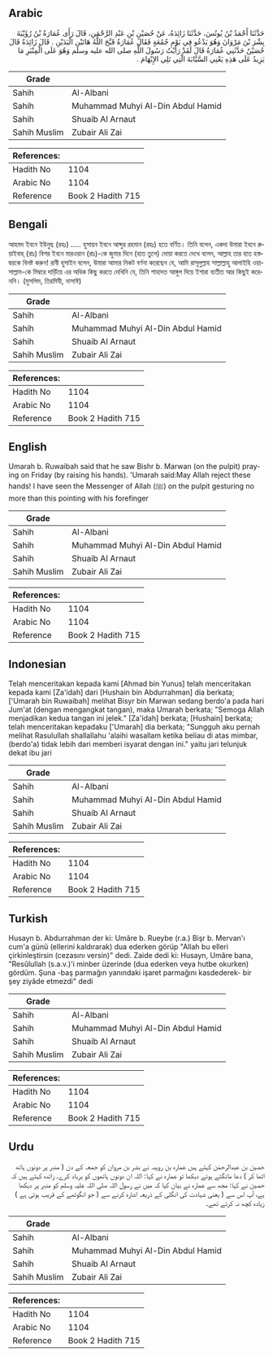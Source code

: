 ## Arabic


<div dir="rtl" lang="ar" style={{fontSize:'larger',backgroundColor:'#f8f9fa',padding:20}}>
حَدَّثَنَا أَحْمَدُ بْنُ يُونُسَ، حَدَّثَنَا زَائِدَةُ، عَنْ حُصَيْنِ بْنِ عَبْدِ الرَّحْمَنِ، قَالَ رَأَى عُمَارَةُ بْنُ رُؤَيْبَةَ بِشْرَ بْنَ مَرْوَانَ وَهُوَ يَدْعُو فِي يَوْمِ جُمُعَةٍ فَقَالَ عُمَارَةُ قَبَّحَ اللَّهُ هَاتَيْنِ الْيَدَيْنِ ‏.‏ قَالَ زَائِدَةُ قَالَ حُصَيْنٌ حَدَّثَنِي عُمَارَةُ قَالَ لَقَدْ رَأَيْتُ رَسُولَ اللَّهِ صلى الله عليه وسلم وَهُوَ عَلَى الْمِنْبَرِ مَا يَزِيدُ عَلَى هَذِهِ يَعْنِي السَّبَّابَةَ الَّتِي تَلِي الإِبْهَامَ ‏.‏
</div>
<div style={{backgroundColor:'#f8f9fa',padding:20, marginBottom: 10}}><table> <thead> <tr> <th>Grade</th> <th></th> </tr> </thead> <tbody> <tr><td>Sahih</td><td>Al-Albani</td></tr><tr><td>Sahih</td><td>Muhammad Muhyi Al-Din Abdul Hamid</td></tr><tr><td>Sahih</td><td>Shuaib Al Arnaut</td></tr><tr><td>Sahih Muslim</td><td>Zubair Ali Zai</td></tr></tbody></table><table> <thead> <tr> <th>References:</th> <th></th> </tr> </thead> <tbody><tr><td>Hadith No</td><td>1104</td></tr><tr><td>Arabic No</td><td>1104</td></tr><tr><td>Reference</td><td>Book 2 Hadith 715</td></tr></tbody></table></div>

## Bengali


<div dir="ltr" lang="bn" style={{fontSize:'larger',backgroundColor:'#f8f9fa',padding:20}}>
আহমদ ইবনে ইউনুছ (রহঃ) ..... হুসায়ন ইবনে আব্দুর রহমান (রহঃ) হতে বর্ণিত। তিনি বলেন, একদা উমারা ইবনে রুয়াইবাহ্‌ (রাঃ) বিশর ইবনে মারওয়ান (রাঃ)-কে জুমার দিনে (হাত তুলে) দোয়া করতে দেখে বলেন, আল্লাহ তার হাত হস্তদ্বয়কে বিনষ্ট করুন! রাবী হুসাইন বলেন, উমারা আমার নিকট বর্ণনা করেছেন যে, আমি রাসূলুল্লাহ সাল্লাল্লাহু আলাইহি ওয়াসাল্লাম-কে মিম্বরে দাড়িঁয়ে এর অধিক কিছু করতে দেখিনি যে, তিনি শাহাদত আঙ্গুল দিয়ে ইশারা ব্যতীত আর কিছুই করেননি। (মুসলিম, তিরমিযী, নাসাঈ)
</div>
<div style={{backgroundColor:'#f8f9fa',padding:20, marginBottom: 10}}><table> <thead> <tr> <th>Grade</th> <th></th> </tr> </thead> <tbody> <tr><td>Sahih</td><td>Al-Albani</td></tr><tr><td>Sahih</td><td>Muhammad Muhyi Al-Din Abdul Hamid</td></tr><tr><td>Sahih</td><td>Shuaib Al Arnaut</td></tr><tr><td>Sahih Muslim</td><td>Zubair Ali Zai</td></tr></tbody></table><table> <thead> <tr> <th>References:</th> <th></th> </tr> </thead> <tbody><tr><td>Hadith No</td><td>1104</td></tr><tr><td>Arabic No</td><td>1104</td></tr><tr><td>Reference</td><td>Book 2 Hadith 715</td></tr></tbody></table></div>

## English


<div dir="ltr" lang="en" style={{fontSize:'larger',backgroundColor:'#f8f9fa',padding:20}}>
Umarah b. Ruwaibah said that he saw Bishr b. Marwan (on the pulpit) praying on Friday (by raising his hands). 'Umarah said:May Allah reject these hands! I have seen the Messenger of Allah (ﷺ) on the pulpit gesturing no more than this pointing with his forefinger
</div>
<div style={{backgroundColor:'#f8f9fa',padding:20, marginBottom: 10}}><table> <thead> <tr> <th>Grade</th> <th></th> </tr> </thead> <tbody> <tr><td>Sahih</td><td>Al-Albani</td></tr><tr><td>Sahih</td><td>Muhammad Muhyi Al-Din Abdul Hamid</td></tr><tr><td>Sahih</td><td>Shuaib Al Arnaut</td></tr><tr><td>Sahih Muslim</td><td>Zubair Ali Zai</td></tr></tbody></table><table> <thead> <tr> <th>References:</th> <th></th> </tr> </thead> <tbody><tr><td>Hadith No</td><td>1104</td></tr><tr><td>Arabic No</td><td>1104</td></tr><tr><td>Reference</td><td>Book 2 Hadith 715</td></tr></tbody></table></div>

## Indonesian


<div dir="ltr" lang="id" style={{fontSize:'larger',backgroundColor:'#f8f9fa',padding:20}}>
Telah menceritakan kepada kami [Ahmad bin Yunus] telah menceritakan kepada kami [Za'idah] dari [Hushain bin Abdurrahman] dia berkata; ['Umarah bin Ruwaibah] melihat Bisyr bin Marwan sedang berdo'a pada hari Jum'at (dengan mengangkat tangan), maka Umarah berkata; "Semoga Allah menjadikan kedua tangan ini jelek." [Za'idah] berkata; [Hushain] berkata; telah menceritakan kepadaku ['Umarah] dia berkata; "Sungguh aku pernah melihat Rasulullah shallallahu 'alaihi wasallam ketika beliau di atas mimbar, (berdo'a) tidak lebih dari memberi isyarat dengan ini." yaitu jari telunjuk dekat ibu jari
</div>
<div style={{backgroundColor:'#f8f9fa',padding:20, marginBottom: 10}}><table> <thead> <tr> <th>Grade</th> <th></th> </tr> </thead> <tbody> <tr><td>Sahih</td><td>Al-Albani</td></tr><tr><td>Sahih</td><td>Muhammad Muhyi Al-Din Abdul Hamid</td></tr><tr><td>Sahih</td><td>Shuaib Al Arnaut</td></tr><tr><td>Sahih Muslim</td><td>Zubair Ali Zai</td></tr></tbody></table><table> <thead> <tr> <th>References:</th> <th></th> </tr> </thead> <tbody><tr><td>Hadith No</td><td>1104</td></tr><tr><td>Arabic No</td><td>1104</td></tr><tr><td>Reference</td><td>Book 2 Hadith 715</td></tr></tbody></table></div>

## Turkish


<div dir="ltr" lang="tr" style={{fontSize:'larger',backgroundColor:'#f8f9fa',padding:20}}>
Husayn b. Abdurrahman der ki: Umâre b. Rueybe (r.a.) Bişr b. Mervan'ı cum'a günü (ellerini kaldırarak) dua ederken görüp "Allah bu elleri çirkinleştirsin (cezasını versin)" dedi. Zaide dedi ki: Husayn, Umâre bana, "Resûlullah (s.a.v.)'i minber üzerinde (dua ederken veya hutbe okurken) gördüm. Şuna -baş parmağın yanındaki işaret parmağını kasdederek- bir şey ziyâde etmezdi" dedi
</div>
<div style={{backgroundColor:'#f8f9fa',padding:20, marginBottom: 10}}><table> <thead> <tr> <th>Grade</th> <th></th> </tr> </thead> <tbody> <tr><td>Sahih</td><td>Al-Albani</td></tr><tr><td>Sahih</td><td>Muhammad Muhyi Al-Din Abdul Hamid</td></tr><tr><td>Sahih</td><td>Shuaib Al Arnaut</td></tr><tr><td>Sahih Muslim</td><td>Zubair Ali Zai</td></tr></tbody></table><table> <thead> <tr> <th>References:</th> <th></th> </tr> </thead> <tbody><tr><td>Hadith No</td><td>1104</td></tr><tr><td>Arabic No</td><td>1104</td></tr><tr><td>Reference</td><td>Book 2 Hadith 715</td></tr></tbody></table></div>

## Urdu


<div dir="rtl" lang="ur" style={{fontSize:'larger',backgroundColor:'#f8f9fa',padding:20}}>
حصین بن عبدالرحمٰن کہتے ہیں عمارہ بن رویبہ نے بشر بن مروان کو جمعہ کے دن ( منبر پر دونوں ہاتھ اٹھا کر ) دعا مانگتے ہوئے دیکھا تو عمارہ نے کہا: اللہ ان دونوں ہاتھوں کو برباد کرے۔ زائدہ کہتے ہیں کہ حصین نے کہا: مجھ سے عمارہ نے بیان کیا کہ میں نے رسول اللہ صلی اللہ علیہ وسلم کو منبر پر دیکھا ہے، آپ اس سے ( یعنی شہادت کی انگلی کے ذریعہ اشارہ کرنے سے ( جو انگوٹھے کے قریب ہوتی ہے ) زیادہ کچھ نہ کرتے تھے۔
</div>
<div style={{backgroundColor:'#f8f9fa',padding:20, marginBottom: 10}}><table> <thead> <tr> <th>Grade</th> <th></th> </tr> </thead> <tbody> <tr><td>Sahih</td><td>Al-Albani</td></tr><tr><td>Sahih</td><td>Muhammad Muhyi Al-Din Abdul Hamid</td></tr><tr><td>Sahih</td><td>Shuaib Al Arnaut</td></tr><tr><td>Sahih Muslim</td><td>Zubair Ali Zai</td></tr></tbody></table><table> <thead> <tr> <th>References:</th> <th></th> </tr> </thead> <tbody><tr><td>Hadith No</td><td>1104</td></tr><tr><td>Arabic No</td><td>1104</td></tr><tr><td>Reference</td><td>Book 2 Hadith 715</td></tr></tbody></table></div>